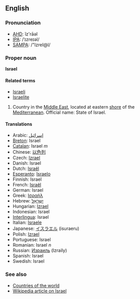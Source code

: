 ==English==
===Pronunciation===
*[[w:AHD|AHD]]: ĭz'rāəl
*[[w:IPA|IPA]]: /ˈɪzreɪəl/
*[[w:SAMPA|SAMPA]]: /"IzreI@l/

===Proper noun===
'''Israel'''

====Related terms====
*[[Israeli]]
*[[Israelite]]

# Country in the [[Middle East]], located at eastern [[shore]] of the [[Mediterranean]]. Official name: State of Israel.

====Translations====
*Arabic: [[إسرائيل]]
*[[Breton]]: Israel
*[[Catalan]]: Israel ''m''
*Chinese: [[以色列]]
*Czech: [[Izrael]]
*Danish: Israel
*Dutch: [[Israël]]
*[[Esperanto]]: [[Israelo]]
*Finnish: Israel
*French: [[Israël]]
*German: Israel
*Greek: [[Ισραήλ]]
*Hebrew: [[ישראל|יִשְרָאֵל]]
*Hungarian: [[Izrael]]
*Indonesian: Israel
*[[Interlingua]]: Israel
*Italian: [[Israele]]
*Japanese: [[イスラエル]] (isuraeru)
*Polish: [[Izrael]]
*Portuguese: Israel
*Romanian: Israel ''n''
*Russian: [[Израиль]] (Izraily)
*Spanish: Israel
*Swedish: Israel

===See also===
*[[Countries of the world]]
*[[w:Israel|Wikipedia article on Israel]]